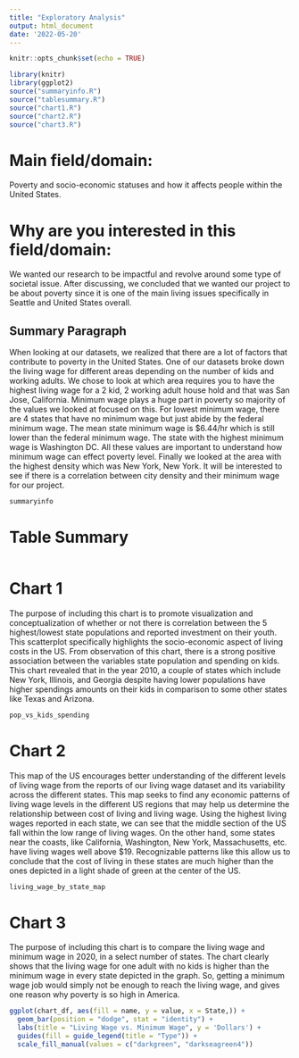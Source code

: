 ```yaml
---
title: "Exploratory Analysis"
output: html_document
date: '2022-05-20'
---
```


```r
knitr::opts_chunk$set(echo = TRUE)
```

```r
library(knitr)
library(ggplot2)
source("summaryinfo.R")
source("tablesummary.R")
source("chart1.R")
source("chart2.R")
source("chart3.R")

```

# Main field/domain:
Poverty and socio-economic statuses and how it affects people within the United States.

# Why are you interested in this field/domain:
We wanted our research to be impactful and revolve around some type of societal issue. After discussing, we concluded that we wanted our project to be about poverty since it is one of the main living issues specifically in Seattle and United States overall.

## Summary Paragraph

When looking at our datasets, we realized that there are a lot of factors that contribute to poverty in the United States. One of our datasets broke down the living wage for different areas depending on the number of kids and working adults. We chose to look at which area requires you to have the highest living wage for a 2 kid, 2 working adult house hold and that was San Jose, California. Minimum wage plays a huge part in poverty so majority of the values we looked at focused on this. For lowest minimum wage, there are 4 states that have no minimum wage but just abide by the federal minimum wage. The mean state minimum wage is $6.44/hr which is still lower than the federal minimum wage. The state with the highest minimum wage is Washington DC. All these values are important to understand how minimum wage can effect poverty level. Finally we looked at the area with the highest density which was New York, New York. It will be interested to see if there is a correlation between city density and their minimum wage for our project.

```r
summaryinfo
```
# Table Summary

```r

```

# Chart 1

The purpose of including this chart is to promote visualization and conceptualization of whether or not there is correlation between the 5 highest/lowest state populations and reported investment on their youth. This scatterplot specifically highlights the socio-economic aspect of living costs in the US. From observation of this chart, there is a strong positive association between the variables state population and spending on kids. This chart revealed that in the year 2010, a couple of states which include New York, Illinois, and Georgia despite having lower populations have higher spendings amounts on their kids in comparison to some other states like Texas and Arizona.

```r
pop_vs_kids_spending
```

# Chart 2

This map of the US encourages better understanding of the different levels of living wage from the reports of our living wage dataset and its variability across the different states. This map seeks to find any economic patterns of living wage levels in the different US regions that may help us determine the relationship between cost of living and living wage. Using the highest living wages reported in each state, we can see that the middle section of the US fall within the low range of living wages. On the other hand, some states near the coasts, like California, Washington, New York, Massachusetts, etc. have living wages well above $19. Recognizable patterns like this allow us to conclude that the cost of living in these states are much higher than the ones depicted in a light shade of green at the center of the US.

```r
living_wage_by_state_map
```

# Chart 3

The purpose of including this chart is to compare the living wage and minimum wage in 2020, in a select number of states. The chart clearly shows that the living wage for one adult with no kids is higher than the minimum wage in every state depicted in the graph. So, getting a minimum wage job would simply not be enough to reach the living wage, and gives one reason why poverty is so high in America.

```r
ggplot(chart_df, aes(fill = name, y = value, x = State,)) +
  geom_bar(position = "dodge", stat = "identity") +
  labs(title = "Living Wage vs. Minimum Wage", y = 'Dollars') +
  guides(fill = guide_legend(title = "Type")) +
  scale_fill_manual(values = c("darkgreen", "darkseagreen4"))
```
